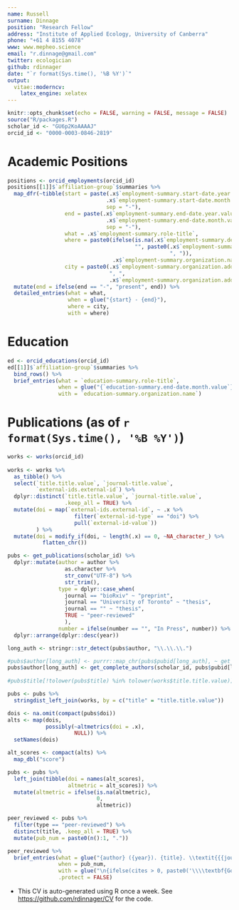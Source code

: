 ```yaml
---
name: Russell
surname: Dinnage
position: "Research Fellow"
address: "Institute of Applied Ecology, University of Canberra"
phone: "+61 4 8155 4078"
www: www.mepheo.science
email: "r.dinnage@gmail.com"
twitter: ecologician
github: rdinnager
date: "`r format(Sys.time(), '%B %Y')`"
output: 
  vitae::moderncv:
    latex_engine: xelatex
---
```


```r
knitr::opts_chunk$set(echo = FALSE, warning = FALSE, message = FALSE)
source("R/packages.R")
scholar_id <- "GU6p2KoAAAAJ"
orcid_id <- "0000-0003-0846-2819"
```

# Academic Positions

```r

positions <- orcid_employments(orcid_id)
positions[[1]]$`affiliation-group`$summaries %>%
  map_dfr(~tibble(start = paste(.x$`employment-summary.start-date.year.value` %||% "",
                               .x$`employment-summary.start-date.month.value` %||% "",
                               sep = "-"),
                  end = paste(.x$`employment-summary.end-date.year.value` %||% "",
                               .x$`employment-summary.end-date.month.value` %||% "",
                               sep = "-"),
                  what = .x$`employment-summary.role-title`,
                  where = paste0(ifelse(is.na(.x$`employment-summary.department-name`),
                                        "", paste0(.x$`employment-summary.department-name`,
                                                   ", ")),
                                 .x$`employment-summary.organization.name`),
                  city = paste0(.x$`employment-summary.organization.address.city`,
                                ", ", 
                                .x$`employment-summary.organization.address.country`))) %>%
  mutate(end = ifelse(end == "-", "present", end)) %>%
  detailed_entries(what = what,
                   when = glue("{start} - {end}"),
                   where = city,
                   with = where)


```

# Education

```r
ed <- orcid_educations(orcid_id)
ed[[1]]$`affiliation-group`$summaries %>%
  bind_rows() %>%
  brief_entries(what = `education-summary.role-title`,
                when = glue("{`education-summary.end-date.month.value`}-{`education-summary.end-date.year.value`}"),
                with = `education-summary.organization.name`)

```

# Publications (as of `r format(Sys.time(), '%B %Y')`)

```r
works <- works(orcid_id) 
  
works <- works %>%
  as_tibble() %>%
  select(`title.title.value`, `journal-title.value`,
         `external-ids.external-id`) %>%
  dplyr::distinct(`title.title.value`, `journal-title.value`,
                  .keep_all = TRUE) %>%
  mutate(doi = map(`external-ids.external-id`, ~ .x %>%
                     filter(`external-id-type` == "doi") %>%
                     pull(`external-id-value`)) 
         ) %>%
  mutate(doi = modify_if(doi, ~ length(.x) == 0, ~NA_character_) %>%
           flatten_chr())

pubs <- get_publications(scholar_id) %>%
  dplyr::mutate(author = author %>% 
                  as.character %>% 
                  str_conv("UTF-8") %>%
                  str_trim(),
                type = dplyr::case_when(
                  journal == "bioRxiv" ~ "preprint",
                  journal == "University of Toronto" ~ "thesis",
                  journal == "" ~ "thesis",
                  TRUE ~ "peer-reviewed"
                  ),
                number = ifelse(number == "", "In Press", number)) %>%
  dplyr::arrange(dplyr::desc(year))

long_auth <- stringr::str_detect(pubs$author, "\\.\\.\\.")

#pubs$author[long_auth] <- purrr::map_chr(pubs$pubid[long_auth], ~ get_complete_authors(scholar_id, .))
pubs$author[long_auth] <- get_complete_authors(scholar_id, pubs$pubid[long_auth])
  
#pubs$title[!tolower(pubs$title) %in% tolower(works$title.title.value)]

pubs <- pubs %>%
  stringdist_left_join(works, by = c("title" = "title.title.value"))

dois <- na.omit(compact(pubs$doi))
alts <- map(dois,
            possibly(~altmetrics(doi = .x),
                     NULL)) %>%
  setNames(dois)

alt_scores <- compact(alts) %>%
  map_dbl("score")

pubs <- pubs %>%
  left_join(tibble(doi = names(alt_scores),
                   altmetric = alt_scores)) %>%
  mutate(altmetric = ifelse(is.na(altmetric),
                            0,
                            altmetric))

peer_reviewed <- pubs %>%
  filter(type == "peer-reviewed") %>% 
  distinct(title, .keep_all = TRUE) %>%
  mutate(pub_num = paste0(n():1, "."))

peer_reviewed %>%
  brief_entries(what = glue("{author} ({year}). {title}. \\textit{{{journal}}}. {number}. doi:{doi}"),
                when = pub_num,
                with = glue("\n{ifelse(cites > 0, paste0('\\\\textbf{Google Scholar Citations:} ', cites, '; '), '')}{ifelse(altmetric > 0, paste0('\\\\textbf{Altmetric Score:} ', altmetric, ';'), '')}"),
                .protect = FALSE)

```


* This CV is auto-generated using R once a week. See <https://github.com/rdinnager/CV> for the code.

